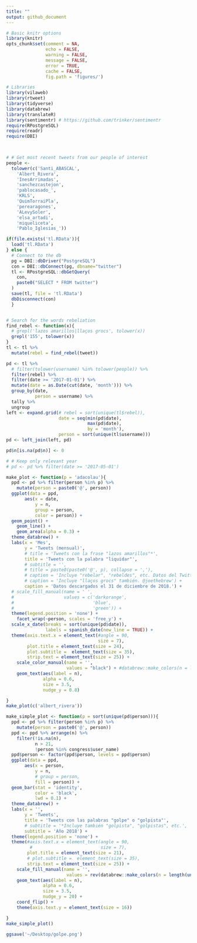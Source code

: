 ```yaml
---
title: ""
output: github_document
---
```



```r
# Basic knitr options
library(knitr)
opts_chunk$set(comment = NA, 
               echo = FALSE, 
               warning = FALSE, 
               message = FALSE, 
               error = TRUE, 
               cache = FALSE,
               fig.path = 'figures/')
```



```r
# Libraries
library(vilaweb)
library(rtweet)
library(tidyverse)
library(databrew)
library(translateR)
library(sentimentr) # https://github.com/trinker/sentimentr
require(RPostgreSQL)
require(readr)  
require(DBI)

  
```

```r
# # Get most recent tweets from our people of interest
people <- 
  tolower(c('Santi_ABASCAL',
    'Albert_Rivera',
    'InesArrimadas',
    'sanchezcastejon',
    'pablocasado_',
    'KRLS',
    'QuimTorraiPla',
    'perearagones',
    'ALevySoler',
    'elsa_artadi',
    'miqueliceta',
    'Pablo_Iglesias_'))

if(file.exists('tl.RData')){
  load('tl.RData')
} else {
  # Connect to the db
  pg = DBI::dbDriver("PostgreSQL")
  con = DBI::dbConnect(pg, dbname="twitter")
  tl <- RPostgreSQL::dbGetQuery(
    con,
    paste0("SELECT * FROM twitter")
  )
  save(tl, file = 'tl.RData')  
  dbDisconnect(con)
  }


# Search for the words rebeliation
find_rebel <- function(x){
  # grepl('lazos amarillos|llaços grocs', tolower(x))
  grepl('155', tolower(x))
}
tl <- tl %>%
  mutate(rebel = find_rebel(tweet))
```

```r
pd <- tl %>%
  # filter(tolower(username) %in% tolower(people)) %>%
  filter(rebel) %>%
  filter(date >= '2017-01-01') %>%
  mutate(date = as.Date(cut(date, 'month'))) %>%
  group_by(date, 
           person = username) %>%
  tally %>%
  ungroup 
left <- expand.grid(# rebel = sort(unique(tl$rebel)),
                    date = seq(min(pd$date),
                               max(pd$date),
                               by = 'month'),
                    person = sort(unique(tl$username)))
pd <- left_join(left, pd)

pd$n[is.na(pd$n)] <- 0

# # Keep only relevant year
# pd <- pd %>% filter(date >= '2017-05-01')

make_plot <- function(p = 'adacolau'){
  ppd <- pd %>% filter(person %in% p) %>%
    mutate(person = paste0('@', person))
  ggplot(data = ppd,
       aes(x = date,
           y = n,
           group = person,
           color = person)) +
  geom_point() +
    geom_line() +
    geom_area(alpha = 0.3) +
  theme_databrew() +
  labs(x = 'Mes',
       y = 'Tweets (mensual)',
       # title = 'Tweets con la frase "lazos amarillos"*',
       title = 'Tweets con la palabra "liquidar"',
       # subtitle = '',
       # title = paste0(paste0('@', p), collapse = ','),
       # caption = 'Incluye "rebelar", "rebeldes", etc. Datos del Twitter API. Gráfico @joethebrew.') +
       # caption = 'Incluye "llaços grocs" también. @joethebrew') +
       caption = 'Datos descargados el 31 de diciembre de 2018.') +
  # scale_fill_manual(name = ' ',
  #                   values = c('darkorange',
  #                              'blue',
  #                              'green')) +
  theme(legend.position = 'none') +
    facet_wrap(~person, scales = 'free_y') +
  scale_x_date(breaks = sort(unique(pd$date)),
               labels = spanish_date(new_line = TRUE)) +
  theme(axis.text.x = element_text(#angle = 90,
                                   size = 7),
        plot.title = element_text(size = 24),
        plot.subtitle =  element_text(size = 35),
        strip.text = element_text(size = 25)) +
    scale_color_manual(name = '',
                       values = "black") + #databrew::make_colors(n = length(unique(ppd$person)))) +
    geom_text(aes(label = n),
              alpha = 0.6,
              size = 3.5,
              nudge_y = 0.8) 

}
make_plot(c('albert_rivera'))

make_simple_plot <- function(p = sort(unique(pd$person))){
  ppd <- pd %>% filter(person %in% p) %>%
    mutate(person = paste0('@', person))
  ppd <- ppd %>% arrange(n) %>%
    filter(!is.na(n),
           n > 21,
           !person %in% congress$user_name)
  ppd$person <- factor(ppd$person, levels = ppd$person)
  ggplot(data = ppd,
       aes(x = person,
           y = n,
           # group = person,
           fill = person)) +
  geom_bar(stat = 'identity',
           color = 'black',
           lwd = 0.1) +
  theme_databrew() +
  labs(x = '',
       y = 'Tweets',
       title = 'Tweets con las palabras "golpe" o "golpista"',
       # subtitle = '*Incluye también "golpista", "golpistas", etc.',
       subtitle = 'Año 2018') +
  theme(legend.position = 'none') +
  theme(#axis.text.x = element_text(angle = 90,
         #                          size = 7),
        plot.title = element_text(size = 21),
        # plot.subtitle =  element_text(size = 35),
        strip.text = element_text(size = 25)) +
    scale_fill_manual(name = '',
                       values = rev(databrew::make_colors(n = length(unique(ppd$person)), categorical = FALSE))) +
    geom_text(aes(label = n),
              alpha = 0.6,
              size = 3.5,
              nudge_y = 20) +
    coord_flip() +
    theme(axis.text.y = element_text(size = 16))

}
make_simple_plot()

ggsave('~/Desktop/golpe.png')
```